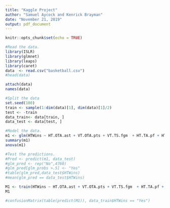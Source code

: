 ---
title: "Kaggle Project"
author: "Samuel Aycock and Kenrick Brayman"
date: "November 21, 2019"
output: pdf_document
---

```{r setup, include=FALSE}
knitr::opts_chunk$set(echo = TRUE)
```


```{r}
#Read the data.
library(ISLR)
library(glmnet)
library(leaps)
library(caret)
data  <- read.csv("basketball.csv")
#head(data)
```

```{r}
attach(data)
names(data)
```
```{r}
#Split the data
set.seed(100)
train <- sample(1:dim(data)[1], dim(data)[1]/2)
test <- -train
data_train<- data[train, ]
data_test <- data[test, ]
```

```{r}
#Model the data.
m1 <- glm(HTWins ~ HT.OTA.ast + VT.OTA.pts + VT.TS.fgm  + HT.TA.pf + HT.OTS.fga + HT.OTS.tpm + HT.OTS.tpa + VT.TA.blk + HT.S3.ast  + HT.S4.plmin + HT.S4.pts + HT.S4.min + HT.S5.plmin + HT.S5.pts + HT.S5.min + HT.OTS.fta + HT.OTS.dreb + HT.OTS.ast + HT.OTS.stl + HT.OTS.to + HT.OTS.pts, family = "binomial",data = data_train)
summary(m1)
anova(m1)
```

```{r}
#Test the predictions.
#Pred <- predict(m1, data_test)
#glm_pred <- rep("No",4760)
#glm_pred[glm_probs >.5] <- "Yes"
#table(glm_pred,data_test$HTWins)
#mean(glm_pred == data_test$HTWins)

M1 <- train(HTWins ~ HT.OTA.ast + VT.OTA.pts + VT.TS.fgm  + HT.TA.pf + HT.OTS.fga + HT.OTS.tpm + HT.OTS.tpa + VT.TA.blk + HT.S3.ast  + HT.S4.plmin + HT.S4.pts + HT.S4.min + HT.S5.plmin + HT.S5.pts + HT.S5.min + HT.OTS.fta + HT.OTS.dreb + HT.OTS.ast + HT.OTS.stl + HT.OTS.to + HT.OTS.pts, method = "glm",data = data)
M1

#confusionMatrix(table(predict(M1)), data_train$HTWins == "Yes")
```













